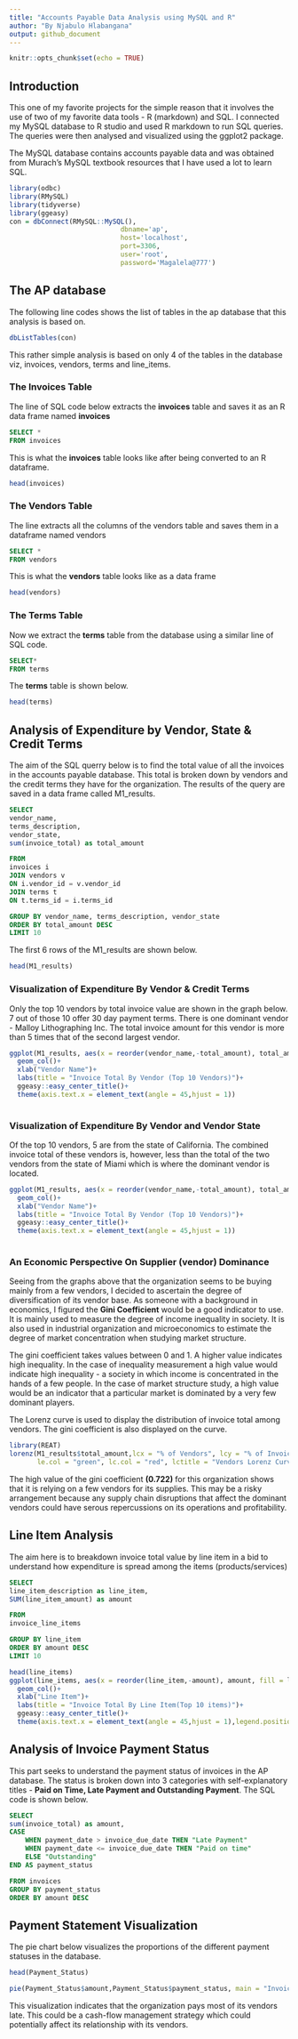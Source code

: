 ```yaml
---
title: "Accounts Payable Data Analysis using MySQL and R"
author: "By Njabulo Hlabangana"
output: github_document
---
```


```r
knitr::opts_chunk$set(echo = TRUE)
```

## Introduction

This one of my favorite projects for the simple reason that it involves the use of two of my favorite data tools - R (markdown) and SQL. I connected my MySQL database to R studio and used R markdown to run SQL queries. The queries were then analysed and visualized using the ggplot2 package.

The MySQL database contains accounts payable data and was obtained from Murach's MySQL textbook resources that I have used a lot to learn SQL.

```r
library(odbc)
library(RMySQL)
library(tidyverse)
library(ggeasy)
con = dbConnect(RMySQL::MySQL(),
                            dbname='ap',
                            host='localhost',
                            port=3306,
                            user='root',
                            password='Magalela@777')

```


## The AP database
The following line codes shows the list of tables in the ap database that this analysis is based on.
```r
dbListTables(con)
```

This rather simple analysis is based on only 4 of the tables in the database viz, invoices, vendors, terms and line_items. 

### The Invoices Table

The line of SQL code below extracts the **invoices** table and saves it as an R data frame named **invoices** 

```sql
SELECT *
FROM invoices
```

This is what the **invoices** table looks like after being converted to an R dataframe.
```r
head(invoices)
```

### The Vendors Table
The line extracts all the columns of the vendors table and saves them in a dataframe named vendors
```sql
SELECT *
FROM vendors
```

This is what the **vendors** table looks like as a data frame
```r
head(vendors)
```


### The Terms Table

Now we extract the **terms** table from the database using a similar line of SQL  code.

```sql
SELECT*
FROM terms
```

The **terms** table is shown below.
```r
head(terms)
```

## Analysis of Expenditure by Vendor, State & Credit Terms

The aim of the SQL querry below is to find the total value of all the invoices in the accounts payable database. This total is broken down by vendors and the credit terms they have for the organization. The results of the query are saved in a data frame called M1_results.

```sql
SELECT 
vendor_name, 
terms_description,
vendor_state,
sum(invoice_total) as total_amount

FROM
invoices i
JOIN vendors v
ON i.vendor_id = v.vendor_id
JOIN terms t
ON t.terms_id = i.terms_id 

GROUP BY vendor_name, terms_description, vendor_state
ORDER BY total_amount DESC
LIMIT 10

```

The first 6 rows of the M1_results are shown below.
```r
head(M1_results)
```

### Visualization of Expenditure By Vendor & Credit Terms

Only the top 10 vendors by total invoice value are shown in the graph below. 7 out of those 10 offer 30 day payment terms. There is one dominant vendor - Malloy Lithographing Inc. The total invoice amount for this vendor is more than 5 times that of the second largest vendor.

```r
ggplot(M1_results, aes(x = reorder(vendor_name,-total_amount), total_amount, fill = terms_description)) +
  geom_col()+
  xlab("Vendor Name")+
  labs(title = "Invoice Total By Vendor (Top 10 Vendors)")+
  ggeasy::easy_center_title()+
  theme(axis.text.x = element_text(angle = 45,hjust = 1))
  
```

### Visualization of Expenditure By Vendor and Vendor State

Of the top 10 vendors, 5 are from the state of California. The combined invoice total of these vendors is, however, less than the total of the two vendors from the state of Miami which is where the dominant vendor is located.

```r
ggplot(M1_results, aes(x = reorder(vendor_name,-total_amount), total_amount, fill = vendor_state)) +
  geom_col()+
  xlab("Vendor Name")+
  labs(title = "Invoice Total By Vendor (Top 10 Vendors)")+
  ggeasy::easy_center_title()+
  theme(axis.text.x = element_text(angle = 45,hjust = 1))
  
```


### An Economic Perspective On Supplier (vendor) Dominance

Seeing from the graphs above that the organization seems to be buying mainly from a few vendors, I decided to ascertain the degree of diversification of its vendor base. As someone with a background in economics, I figured the **Gini Coefficient** would be a good indicator to use. It is mainly used to measure the degree of income inequality in society. It is also used in industrial organization and microeconomics to estimate the degree of market concentration when studying market structure. 

The gini coefficient takes values between 0 and 1. A higher value indicates high inequality. In the case of inequality measurement a high value would indicate high inequality - a society in which income is concentrated in the hands of a few people. In the case of market structure study, a high value would be an indicator that a particular market is dominated by a very few dominant players.

The Lorenz curve is used to display the distribution of invoice total among vendors. The gini coefficient is also displayed on the curve.


```r
library(REAT)
lorenz(M1_results$total_amount,lcx = "% of Vendors", lcy = "% of Invoice Amount",
       le.col = "green", lc.col = "red", lctitle = "Vendors Lorenz Curve", lcgn = TRUE )
```

The high value of the gini coefficient **(0.722)** for this organization shows that it is relying on a few vendors for its supplies. This may be a risky arrangement because any supply chain disruptions that affect the dominant vendors could have serous repercussions on its operations and profitability. 


## Line Item Analysis

The aim here is to breakdown invoice total value by line item in a bid to understand how expenditure is spread among the items (products/services)

```sql
SELECT
line_item_description as line_item,
SUM(line_item_amount) as amount

FROM
invoice_line_items

GROUP BY line_item
ORDER BY amount DESC
LIMIT 10
```

```r
head(line_items)
ggplot(line_items, aes(x = reorder(line_item,-amount), amount, fill = line_item)) +
  geom_col()+
  xlab("Line Item")+
  labs(title = "Invoice Total By Line Item(Top 10 items)")+
  ggeasy::easy_center_title()+
  theme(axis.text.x = element_text(angle = 45,hjust = 1),legend.position = "none")

```


## Analysis of Invoice Payment Status

This part seeks to understand the payment status of invoices in the AP database. The status is broken down into 3 categories with self-explanatory titles - **Paid on Time, Late Payment and Outstanding Payment**. The SQL code is shown below.

```sql
SELECT 
sum(invoice_total) as amount,
CASE
	WHEN payment_date > invoice_due_date THEN "Late Payment"
	WHEN payment_date <= invoice_due_date THEN "Paid on time"
	ELSE "Outstanding"
END AS payment_status

FROM invoices
GROUP BY payment_status
ORDER BY amount DESC
```


## Payment Statement Visualization 

The pie chart below visualizes the proportions of the different payment statuses in the database. 

```r

head(Payment_Status)

pie(Payment_Status$amount,Payment_Status$payment_status, main = "Invoice Total Breakdown By Payment Status")
```



This visualization indicates that the organization pays most of its vendors late. This could be a cash-flow management strategy which could potentially affect its relationship with its vendors. 
